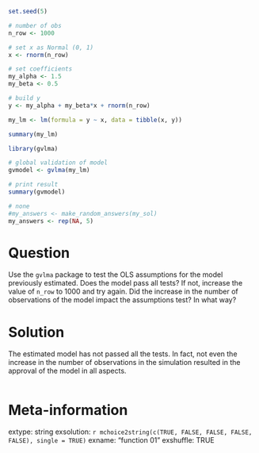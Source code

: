 ```r
set.seed(5)

# number of obs
n_row <- 1000

# set x as Normal (0, 1)
x <- rnorm(n_row)

# set coefficients
my_alpha <- 1.5
my_beta <- 0.5

# build y
y <- my_alpha + my_beta*x + rnorm(n_row)

my_lm <- lm(formula = y ~ x, data = tibble(x, y))

summary(my_lm)

library(gvlma)

# global validation of model
gvmodel <- gvlma(my_lm) 

# print result
summary(gvmodel)
```

```r
# none
#my_answers <- make_random_answers(my_sol)
my_answers <- rep(NA, 5)
```

Question
========

Use the `gvlma` package to test the OLS assumptions for the model previously estimated. Does the model pass all tests? If not, increase the value of `n_row` to 1000 and try again. Did the increase in the number of observations of the model impact the assumptions test? In what way?


Solution
================

The estimated model has not passed all the tests. In fact, not even the increase in the number of observations in the simulation resulted in the approval of the model in all aspects.

```r
```


Meta-information
================
extype: string
exsolution: `r mchoice2string(c(TRUE, FALSE, FALSE, FALSE, FALSE), single = TRUE)`
exname: "function 01"
exshuffle: TRUE

